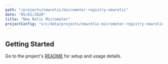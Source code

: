 ```yaml
---
path: "/projects/newrelic/micrometer-registry-newrelic"
date: "05/01/2020"
title: "New Relic Micrometer"
projectConfig: "src/data/projects/newrelic-micrometer-registry-newrelic.json"
---
```


## Getting Started

Go to the project's [README](https://github.com/newrelic/micrometer-registry-newrelic#readme) for setup and usage details.





